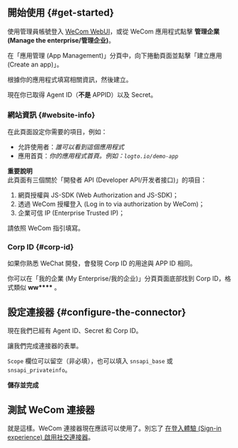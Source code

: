 ## 開始使用 \{#get-started}

使用管理員帳號登入 [WeCom WebUI](https://work.weixin.qq.com/)，或從 WeCom 應用程式點擊 **管理企業 (Manage the enterprise/管理企业)**。

在「應用管理 (App Management)」分頁中，向下捲動頁面並點擊「建立應用 (Create an app)」。

根據你的應用程式填寫相關資訊，然後建立。

現在你已取得 Agent ID（**不是** APPID）以及 Secret。

### 網站資訊 \{#website-info}

在此頁面設定你需要的項目，例如：

- 允許使用者：_誰可以看到這個應用程式_
- 應用首頁：_你的應用程式首頁。例如：`logto.io/demo-app`_

**重要說明**  
此頁面有三個關於「開發者 API (Developer API/开发者接口)」的項目：

1. 網頁授權與 JS-SDK (Web Authorization and JS-SDK)；
2. 透過 WeCom 授權登入 (Log in to via authorization by WeCom)；
3. 企業可信 IP (Enterprise Trusted IP)；

請依照 WeCom 指引填寫。

### Corp ID \{#corp-id}

如果你熟悉 WeChat 開發，會發現 Corp ID 的用途與 APP ID 相同。

你可以在「我的企業 (My Enterprise/我的企业)」分頁頁面底部找到 Corp ID，格式類似 **ww\*\*\*\*** 。

## 設定連接器 \{#configure-the-connector}

現在我們已經有 Agent ID、Secret 和 Corp ID。

讓我們完成連接器的表單。

`Scope` 欄位可以留空（非必填），也可以填入 `snsapi_base` 或 `snsapi_privateinfo`。

**儲存並完成**

## 測試 WeCom 連接器

就是這樣。WeCom 連接器現在應該可以使用了。別忘了 [在登入體驗 (Sign-in experience) 啟用社交連接器](/connectors/social-connectors/#enable-social-sign-in)。
